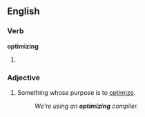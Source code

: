 ==English==

===Verb===
'''optimizing'''

# {{present participle of|[[optimize]]}}

===Adjective===
{{en-adj|-}}

# Something whose purpose is to [[optimize]].
#: ''We're using an '''optimizing''' compiler.''